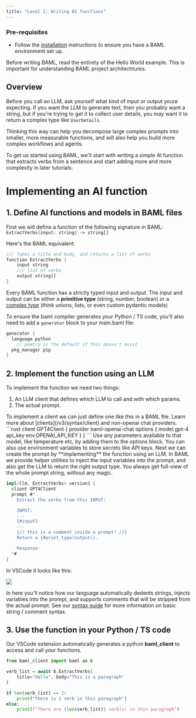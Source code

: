 ```yaml
---
title: "Level 1: Writing AI functions"
---
```


### Pre-requisites

- Follow the [installation](/v3/home/installation) instructions to ensure you have a BAML environment set up.

<Warning>
  Before writing BAML, read the entirety of the Hello World example. This is
  important for understanding BAML project architechtures.
</Warning>

## Overview

Before you call an LLM, ask yourself what kind of input or output youre expecting. If you want the LLM to generate text, then you probably want a string, but if you're trying to get it to collect user details, you may want it to return a complex type like `UserDetails`.

Thinking this way can help you decompose large complex prompts into smaller, more measurable functions, and will also help you build more complex workflows and agents.

To get us started using BAML, we'll start with writing a simple AI function that extracts verbs from a sentence and start adding more and more complexity in later tutorials.

# Implementing an AI function

## 1. Define AI functions and models in BAML files

First we will define a function of the following signature in BAML:
`ExtractVerbs(input: string) -> string[]`

Here's the BAML equivalent:

```rust
/// Takes a title and body, and returns a list of verbs
function ExtractVerbs {
    input string
    /// list of verbs
    output string[]
}
```

Every BAML function has a strictly typed input and output. The input and output can be either a **primitive type** (string, number, boolean) or a [complex type](/v3/syntax/type) (think unions, lists, or even custom pydantic models)

To ensure the baml compiler generates your Python / TS code, you'll also need to add a `generator` block to your main.baml file:

```rust
generator {
  language python
    // poetry is the default if this doesn't exist
  pkg_manager pip
}
```

## 2. Implement the function using an LLM

To implement the function we need two things:

1. An LLM client that defines which LLM to call and with which params.
2. The actual prompt.

<Steps>
<Step title="Define the LLM client">
To implement a client we can just define one like this in a BAML file. Learn more about [clients](/v3/syntax/client) and non-openai chat providers.
```rust
client<llm> GPT4Client {
  provider baml-openai-chat
  options {
    model gpt-4 
    api_key env.OPENAI_API_KEY
  }
}
```
<Tip>
Use any parameters available to that model, like temperature etc, by adding them to the options block. You can also use environment variables to store secrets like API keys.
</Tip>
</Step>
<Step title="Define a prompt">
Next we can create the prompt by **implementing** the function using an LLM.
In BAML we provide helper utilities to inject the input variables into the prompt, and also get the LLM to return the right output type. You always get full-view of the whole prompt string, without any magic.

```rust
impl<llm, ExtractVerbs> version1 {
  client GPT4Client
  prompt #"
    Extract the verbs from this INPUT:

    INPUT:
    ---
    {#input}
    ---
    {// this is a comment inside a prompt! //}
    Return a {#print_type(output)}.

    Response:
  "#
}
```

In VSCode it looks like this:

<img src="/images/v3/extractverbs_playground.png" />

In here you'll notice how our language automatically dedents strings, injects variables into the prompt, and supports comments that will be stripped from the actual prompt. See our [syntax guide](/v3/syntax/strings) for more information on basic string / comment syntax.

</Step>
</Steps>

## 3. Use the function in your Python / TS code

Our VSCode extension automatically generates a python **baml_client** to access and call your functions.

```python
from baml_client import baml as b

verb_list = await b.ExtractVerbs(
    title="Hello", body="This is a paragraph"
)

if len(verb_list) == 1:
    print("There is 1 verb in this paragraph")
else:
    print(f"There are {len(verb_list)} verb(s) in this paragraph")
```
